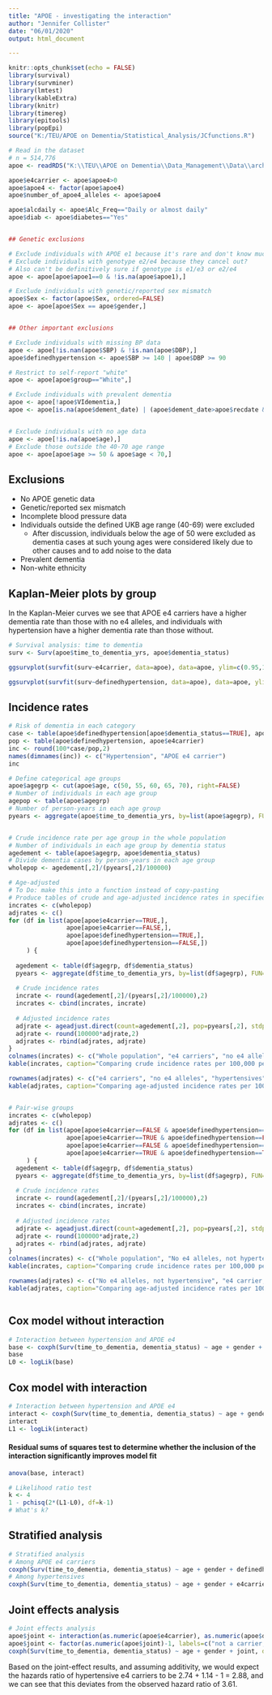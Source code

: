 ```yaml
---
title: "APOE - investigating the interaction"
author: "Jennifer Collister"
date: "06/01/2020"
output: html_document

---
```


```r
knitr::opts_chunk$set(echo = FALSE)
library(survival)
library(survminer)
library(lmtest)
library(kableExtra)
library(knitr)
library(timereg)
library(epitools)
library(popEpi)
source("K:/TEU/APOE on Dementia/Statistical_Analysis/JCfunctions.R")

```

```r
# Read in the dataset
# n = 514,776
apoe <- readRDS("K:\\TEU\\APOE on Dementia\\Data_Management\\Data\\archive\\Organised\\ApoE\\apoe_surv.rds")

apoe$e4carrier <- apoe$apoe4>0
apoe$apoe4 <- factor(apoe$apoe4)
apoe$number_of_apoe4_alleles <- apoe$apoe4

apoe$alcdaily <- apoe$Alc_Freq=="Daily or almost daily"
apoe$diab <- apoe$diabetes=="Yes"


## Genetic exclusions

# Exclude individuals with APOE e1 because it's rare and don't know much about it
# Exclude individuals with genotype e2/e4 because they cancel out?
# Also can't be definitively sure if genotype is e1/e3 or e2/e4
apoe <- apoe[apoe$apoe1==0 & !is.na(apoe$apoe1),]

# Exclude individuals with genetic/reported sex mismatch
apoe$Sex <- factor(apoe$Sex, ordered=FALSE)
apoe <- apoe[apoe$Sex == apoe$gender,]


## Other important exclusions

# Exclude individuals with missing BP data
apoe <- apoe[!is.nan(apoe$SBP) & !is.nan(apoe$DBP),]
apoe$definedhypertension <- apoe$SBP >= 140 | apoe$DBP >= 90

# Restrict to self-report "white"
apoe <- apoe[apoe$group=="White",]

# Exclude individuals with prevalent dementia
apoe <- apoe[!apoe$VIdementia,]
apoe <- apoe[is.na(apoe$dement_date) | (apoe$dement_date>apoe$recdate & !is.na(apoe$dement_date)),]


# Exclude individuals with no age data
apoe <- apoe[!is.na(apoe$age),]
# Exclude those outside the 40-70 age range
apoe <- apoe[apoe$age >= 50 & apoe$age < 70,]


```
## Exclusions
* No APOE genetic data
* Genetic/reported sex mismatch
* Incomplete blood pressure data
* Individuals outside the defined UKB age range (40-69) were excluded
  * After discussion, individuals below the age of 50 were excluded as dementia cases at such young ages were considered likely due to other causes and to add noise to the data
* Prevalent dementia
* Non-white ethnicity

## Kaplan-Meier plots by group

In the Kaplan-Meier curves we see that APOE e4 carriers have a higher dementia rate than those with no e4 alleles, and individuals with hypertension have a higher dementia rate than those without.

```r
# Survival analysis: time to dementia
surv <- Surv(apoe$time_to_dementia_yrs, apoe$dementia_status)

ggsurvplot(survfit(surv~e4carrier, data=apoe), data=apoe, ylim=c(0.95,1), risk.table=TRUE, ylab="Proportion without dementia", title="Kaplan-Meier plot of time to dementia diagnosis \nby APOE e4 carrier status", xlab="Time, years", censor=FALSE)

ggsurvplot(survfit(surv~definedhypertension, data=apoe), data=apoe, ylim=c(0.95,1), risk.table=TRUE, ylab="Proportion without dementia", title="Kaplan-Meier plot of time to dementia diagnosis \nby hypertension status", xlab="Time, years", censor=FALSE)
```

## Incidence rates

```r


# Risk of dementia in each category
case <- table(apoe$definedhypertension[apoe$dementia_status==TRUE], apoe$e4carrier[apoe$dementia_status==TRUE])
pop <- table(apoe$definedhypertension, apoe$e4carrier)
inc <- round(100*case/pop,2)
names(dimnames(inc)) <- c("Hypertension", "APOE e4 carrier")
inc

# Define categorical age groups
apoe$agegrp <- cut(apoe$age, c(50, 55, 60, 65, 70), right=FALSE)
# Number of individuals in each age group
agepop <- table(apoe$agegrp)
# Number of person-years in each age group
pyears <- aggregate(apoe$time_to_dementia_yrs, by=list(apoe$agegrp), FUN=sum)


# Crude incidence rate per age group in the whole population
# Number of individuals in each age group by dementia status
agedement <- table(apoe$agegrp, apoe$dementia_status)
# Divide dementia cases by person-years in each age group
wholepop <- agedement[,2]/(pyears[,2]/100000)

# Age-adjusted
# To Do: make this into a function instead of copy-pasting
# Produce tables of crude and age-adjusted incidence rates in specified groups
incrates <- c(wholepop)
adjrates <- c()
for (df in list(apoe[apoe$e4carrier==TRUE,], 
                apoe[apoe$e4carrier==FALSE,],
                apoe[apoe$definedhypertension==TRUE,],
                apoe[apoe$definedhypertension==FALSE,])
     ) {
  
  agedement <- table(df$agegrp, df$dementia_status)
  pyears <- aggregate(df$time_to_dementia_yrs, by=list(df$agegrp), FUN=sum)
  
  # Crude incidence rates
  incrate <- round(agedement[,2]/(pyears[,2]/100000),2)
  incrates <- cbind(incrates, incrate)
  
  # Adjusted incidence rates
  adjrate <- ageadjust.direct(count=agedement[,2], pop=pyears[,2], stdpop=agepop)
  adjrate <- round(100000*adjrate,2)
  adjrates <- rbind(adjrates, adjrate)
}
colnames(incrates) <- c("Whole population", "e4 carriers", "no e4 alleles", "hypertensives", "not hypertensives")
kable(incrates, caption="Comparing crude incidence rates per 100,000 person-years in different groups")

rownames(adjrates) <- c("e4 carriers", "no e4 alleles", "hypertensives", "not hypertensives")
kable(adjrates, caption="Comparing age-adjusted incidence rates per 100,000 person years in different groups")


# Pair-wise groups
incrates <- c(wholepop)
adjrates <- c()
for (df in list(apoe[apoe$e4carrier==FALSE & apoe$definedhypertension==FALSE,], 
                apoe[apoe$e4carrier==TRUE & apoe$definedhypertension==FALSE,],
                apoe[apoe$e4carrier==FALSE & apoe$definedhypertension==TRUE,],
                apoe[apoe$e4carrier==TRUE & apoe$definedhypertension==TRUE,])
     ) {
  agedement <- table(df$agegrp, df$dementia_status)
  pyears <- aggregate(df$time_to_dementia_yrs, by=list(df$agegrp), FUN=sum)
  
  # Crude incidence rates
  incrate <- round(agedement[,2]/(pyears[,2]/100000),2)
  incrates <- cbind(incrates, incrate)
  
  # Adjusted incidence rates
  adjrate <- ageadjust.direct(count=agedement[,2], pop=pyears[,2], stdpop=agepop)
  adjrate <- round(100000*adjrate,2)
  adjrates <- rbind(adjrates, adjrate)
}
colnames(incrates) <- c("Whole population", "No e4 alleles, not hypertensive", "e4 carrier, not hypertensive", "No e4 alleles, hypertensive", "e4 carrier, hypertensive")
kable(incrates, caption="Comparing crude incidence rates per 100,000 person-years in different groups")

rownames(adjrates) <- c("No e4 alleles, not hypertensive", "e4 carrier, not hypertensive", "No e4 alleles, hypertensive", "e4 carrier, hypertensive")
kable(adjrates, caption="Comparing age-adjusted incidence rates per 100,000 person years in different groups")



```

## Cox model without interaction
```r

# Interaction between hypertension and APOE e4
base <- coxph(Surv(time_to_dementia, dementia_status) ~ age + gender + definedhypertension + e4carrier, data=apoe)
base
L0 <- logLik(base)
```

## Cox model with interaction
```r

# Interaction between hypertension and APOE e4
interact <- coxph(Surv(time_to_dementia, dementia_status) ~ age + gender + definedhypertension * e4carrier, data=apoe)
interact
L1 <- logLik(interact)
```

#### Residual sums of squares test to determine whether the inclusion of the interaction significantly improves model fit
```r

anova(base, interact)

# Likelihood ratio test
k <- 4
1 - pchisq(2*(L1-L0), df=k-1)
# What's k?

```

## Stratified analysis
```r
# Stratified analysis
# Among APOE e4 carriers
coxph(Surv(time_to_dementia, dementia_status) ~ age + gender + definedhypertension, data=apoe[apoe$e4carrier==TRUE,])
# Among hypertensives
coxph(Surv(time_to_dementia, dementia_status) ~ age + gender + e4carrier, data=apoe[apoe$definedhypertension==TRUE,])
```

## Joint effects analysis
```r
# Joint effects analysis
apoe$joint <- interaction(as.numeric(apoe$e4carrier), as.numeric(apoe$definedhypertension))
apoe$joint <- factor(as.numeric(apoe$joint)-1, labels=c("not a carrier, no hypertension", "e4 carrier, no hypertension", "not a carrier, hypertensive", "e4 carrier, hypertensive"))
coxph(Surv(time_to_dementia, dementia_status) ~ age + gender + joint, data=apoe)
```

Based on the joint-effect results, and assuming additivity, we would expect the hazards ratio of hypertensive e4 carriers to be 2.74 + 1.14 - 1 = 2.88, and we can see that this deviates from the observed hazard ratio of 3.61.

